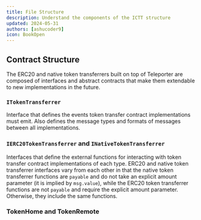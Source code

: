 ```yaml
---
title: File Structure
description: Understand the components of the ICTT structure
updated: 2024-05-31
authors: [ashucoder9]
icon: BookOpen
---
```


## Contract Structure

The ERC20 and native token transferrers built on top of Teleporter are composed of interfaces and abstract contracts that make them extendable to new implementations in the future.

### `ITokenTransferrer`

Interface that defines the events token transfer contract implementations must emit. Also defines the message types and formats of messages between all implementations.

### `IERC20TokenTransferrer` and `INativeTokenTransferrer`

Interfaces that define the external functions for interacting with token transfer contract implementations of each type. ERC20 and native token transferrer interfaces vary from each other in that the native token transferrer functions are `payable` and do not take an explicit amount parameter (it is implied by `msg.value`), while the ERC20 token transferrer functions are not `payable` and require the explicit amount parameter. Otherwise, they include the same functions.

### TokenHome and TokenRemote